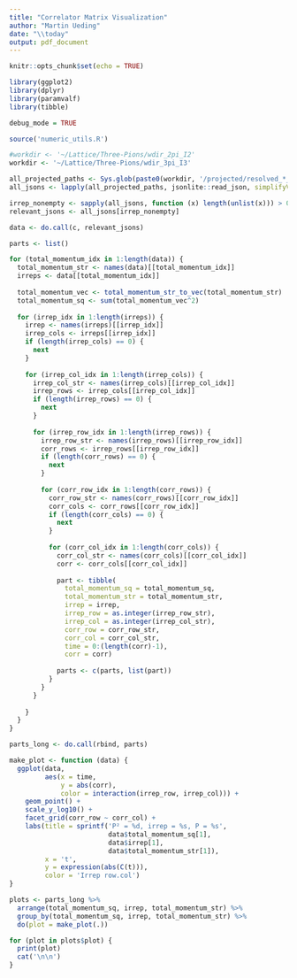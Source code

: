 ```yaml
---
title: "Correlator Matrix Visualization"
author: "Martin Ueding"
date: "\\today"
output: pdf_document
---
```


```r
knitr::opts_chunk$set(echo = TRUE)

library(ggplot2)
library(dplyr)
library(paramvalf)
library(tibble)

debug_mode = TRUE
```

```r
source('numeric_utils.R')

#workdir <- '~/Lattice/Three-Pions/wdir_2pi_I2'
workdir <- '~/Lattice/Three-Pions/wdir_3pi_I3'
```

```r
all_projected_paths <- Sys.glob(paste0(workdir, '/projected/resolved_*_*_*.js'))
all_jsons <- lapply(all_projected_paths, jsonlite::read_json, simplifyVector = TRUE)
```

```r
irrep_nonempty <- sapply(all_jsons, function (x) length(unlist(x))) > 0
relevant_jsons <- all_jsons[irrep_nonempty]
```

```r
data <- do.call(c, relevant_jsons)
```

```r
parts <- list()

for (total_momentum_idx in 1:length(data)) {
  total_momentum_str <- names(data)[[total_momentum_idx]]
  irreps <- data[[total_momentum_idx]]
  
  total_momentum_vec <- total_momentum_str_to_vec(total_momentum_str)
  total_momentum_sq <- sum(total_momentum_vec^2)
  
  for (irrep_idx in 1:length(irreps)) {
    irrep <- names(irreps)[[irrep_idx]]
    irrep_cols <- irreps[[irrep_idx]]
    if (length(irrep_cols) == 0) {
      next
    }
    
    for (irrep_col_idx in 1:length(irrep_cols)) {
      irrep_col_str <- names(irrep_cols)[[irrep_col_idx]]
      irrep_rows <- irrep_cols[[irrep_col_idx]]
      if (length(irrep_rows) == 0) {
        next
      }
      
      for (irrep_row_idx in 1:length(irrep_rows)) {
        irrep_row_str <- names(irrep_rows)[[irrep_row_idx]]
        corr_rows <- irrep_rows[[irrep_row_idx]]
        if (length(corr_rows) == 0) {
          next
        }
        
        for (corr_row_idx in 1:length(corr_rows)) {
          corr_row_str <- names(corr_rows)[[corr_row_idx]]
          corr_cols <- corr_rows[[corr_row_idx]]
          if (length(corr_cols) == 0) {
            next
          }
          
          for (corr_col_idx in 1:length(corr_cols)) {
            corr_col_str <- names(corr_cols)[[corr_col_idx]]
            corr <- corr_cols[[corr_col_idx]]
            
            part <- tibble(
              total_momentum_sq = total_momentum_sq,
              total_momentum_str = total_momentum_str,
              irrep = irrep,
              irrep_row = as.integer(irrep_row_str),
              irrep_col = as.integer(irrep_col_str),
              corr_row = corr_row_str,
              corr_col = corr_col_str,
              time = 0:(length(corr)-1),
              corr = corr)
            
            parts <- c(parts, list(part))
          }
        }
      }
      
    }
  }
}
```

```r
parts_long <- do.call(rbind, parts)
```

```r
make_plot <- function (data) {
  ggplot(data,
         aes(x = time,
             y = abs(corr),
             color = interaction(irrep_row, irrep_col))) +
    geom_point() +
    scale_y_log10() +
    facet_grid(corr_row ~ corr_col) +
    labs(title = sprintf('P² = %d, irrep = %s, P = %s',
                         data$total_momentum_sq[1],
                         data$irrep[1],
                         data$total_momentum_str[1]),
         x = 't',
         y = expression(abs(C(t))),
         color = 'Irrep row.col')
}

plots <- parts_long %>%
  arrange(total_momentum_sq, irrep, total_momentum_str) %>%
  group_by(total_momentum_sq, irrep, total_momentum_str) %>%
  do(plot = make_plot(.))

for (plot in plots$plot) {
  print(plot)
  cat('\n\n')
}
```

